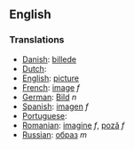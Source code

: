 ==English==

===Translations===

*[[Danish]]: [[billede]]
*[[Dutch]]: [[]]
*[[English]]: [[picture]]
*[[French]]: [[image]] ''f''
*[[German]]: [[Bild]] ''n''
*[[Spanish]]: [[imagen]] ''f''
*[[Portuguese]]:
*[[Romanian]]: [[imagine]] ''f'', [[poză]] ''f''
*[[Russian]]: [[образ]] ''m''